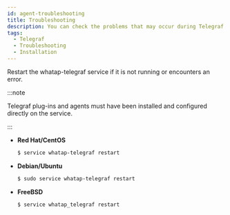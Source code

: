 ```yaml
---
id: agent-troubleshooting
title: Troubleshooting
description: You can check the problems that may occur during Telegraf agent installation.
tags:
  - Telegraf
  - Troubleshooting
  - Installation
---
```


Restart the whatap-telegraf service if it is not running or encounters an error.

:::note

Telegraf plug-ins and agents must have been installed and configured directly on the service.

:::

- **Red Hat/CentOS**

  ```bash title=SH
  $ service whatap-telegraf restart
  ```

- **Debian/Ubuntu**

  ```bash title=SH
  $ sudo service whatap-telegraf restart
  ```

- **FreeBSD**

  ```bash title=SH
  $ service whatap_telegraf restart
  ```
